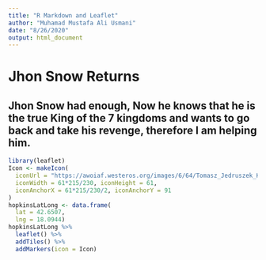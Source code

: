 ---
title: "R Markdown and Leaflet"
author: "Muhamad Mustafa Ali Usmani"
date: "8/26/2020"
output: html_document
---
# Jhon Snow Returns
## Jhon Snow had enough, Now he knows that he is the true King of the 7 kingdoms and wants to go back and take his revenge, therefore I am helping him. 

```{r echo=FALSE}
library(leaflet)
Icon <- makeIcon(
  iconUrl = "https://awoiaf.westeros.org/images/6/64/Tomasz_Jedruszek_Kings_Landing.jpg",
  iconWidth = 61*215/230, iconHeight = 61,
  iconAnchorX = 61*215/230/2, iconAnchorY = 91
)
hopkinsLatLong <- data.frame(
  lat = 42.6507,
  lng = 18.0944)
hopkinsLatLong %>% 
  leaflet() %>%
  addTiles() %>%
  addMarkers(icon = Icon)
```